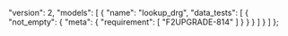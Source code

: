   "version": 2,
  "models": [
    {
      "name": "lookup_drg",
      "data_tests": [
        {
          "not_empty": {
            "meta": {
              "requirement": [
                "F2UPGRADE-814"
              ]
            }
          }
        }
      ]
    }
  ]
};
